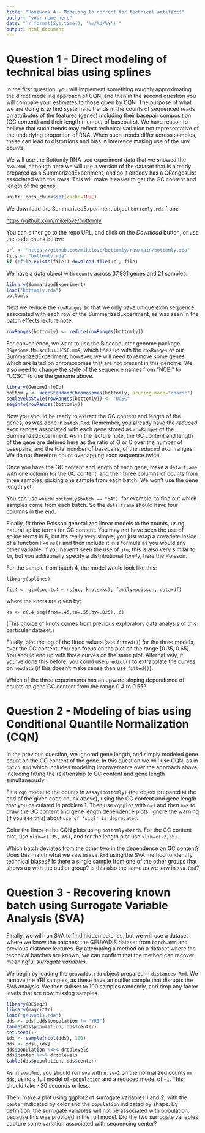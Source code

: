 ```yaml
---
title: "Homework 4 - Modeling to correct for technical artifacts"
author: "your name here"
date: "`r format(Sys.time(), '%m/%d/%Y')`"
output: html_document
---
```


# Question 1 - Direct modeling of technical bias using splines

In the first question, you will implement something roughly
approximating the direct modeling approach of CQN, and then in the
second question you will compare your estimates to those given by
CQN. The purpose of what we are doing is to find systematic trends in
the counts of sequenced reads on attributes of the features (genes)
including their basepair composition (GC content) and their length
(number of basepairs). We have reason to believe that such trends
may reflect technical variation not representative of the underlying
proportion of RNA. When such trends differ across samples, these can
lead to distortions and bias in inference making use of the raw
counts.

We will use the Bottomly RNA-seq experiment data that we showed
the `sva.Rmd`, although here we will use a version of the dataset that
is already prepared as a SummarizedExperiment, and so it already has a
GRangesList associated with the rows. This will make it easier to get
the GC content and length of the genes.

```r
knitr::opts_chunk$set(cache=TRUE)
```

We download the SummarizedExperiment object `bottomly.rda` from:

<https://github.com/mikelove/bottomly>

You can either go to the repo URL, and click on the *Download* button,
or use the code chunk below:

```r
url <- "https://github.com/mikelove/bottomly/raw/main/bottomly.rda"
file <- "bottomly.rda"
if (!file.exists(file)) download.file(url, file)
```

We have a data object with `counts` across 37,991 genes and 21
samples:

```r
library(SummarizedExperiment)
load("bottomly.rda")
bottomly
```

Next we reduce the `rowRanges` so that we only have unique exon
sequence associated with each row of the SummarizedExperiment, as was
seen in the batch effects lecture note.

```r
rowRanges(bottomly) <- reduce(rowRanges(bottomly))
```

For convenience, we want to use the Bioconductor genome package
`BSgenome.Mmusculus.UCSC.mm9`, which lines up with the `rowRanges` of
our SummarizedExperiment, however, we will need to remove some genes
which are listed on chromosomes that are not present in this
genome. We also need to change the style of the sequence names from
"NCBI" to "UCSC" to use the genome above.

```r
library(GenomeInfoDb)
bottomly <- keepStandardChromosomes(bottomly, pruning.mode="coarse")
seqlevelsStyle(rowRanges(bottomly)) <- "UCSC"
seqinfo(rowRanges(bottomly))
```

Now you should be ready to extract the GC content and length of the
genes, as was done in `batch.Rmd`. Remember, you already have the
*reduced* exon ranges associated with each gene stored as `rowRanges`
of the SummarizedExperiment. As in the lecture note, the GC content
and length of the gene are defined here as the ratio of G or C over
the number of basepairs, and the total number of basepairs, of the
*reduced* exon ranges. We do not therefore count overlapping exon
sequence twice.

Once you have the GC content and length of each gene, make a
`data.frame` with one column for the GC content, and then three columns of
counts from three samples, picking one sample from each batch. We
won't use the gene length yet.

You can use `which(bottomly$batch == "b4")`, for example, to find out
which samples come from each batch. So the `data.frame` should have
four columns in the end.

Finally, fit three Poisson generalized linear models to the counts,
using natural spline terms for GC content. You may not have seen the
use of spline terms in R, but it's really very simple, you just wrap
a covariate inside of a function like `ns()` and then include it in a
formula as you would any other variable. If you haven't seen the use
of `glm`, this is also very similar to `lm`, but you additionally
specify a distributional *family*, here the Poisson.

For the sample from batch 4, the model would look like this:

`library(splines)`

`fit4 <- glm(counts4 ~ ns(gc, knots=ks), family=poisson, data=df)`

where the knots are given by:

`ks <- c(.4,seq(from=.45,to=.55,by=.025),.6)`

(This choice of knots comes from previous exploratory data analysis of
this particular dataset.)

Finally, plot the log of the fitted values (see `fitted()`) for the
three models, over the GC content. You can focus on the plot on the
range [0.35, 0.65]. You should end up with three curves
on the same plot. Alternatively, if you've done this before, you could
use `predict()` to extrapolate the curves on `newdata` (if this
doesn't make sense then use `fitted()`).

Which of the three experiments has an upward sloping dependence of
counts on gene GC content from the range 0.4 to 0.55?

# Question 2 - Modeling of bias using Conditional Quantile Normalization (CQN)

In the previous question, we ignored gene length, and simply modeled
gene count on the GC content of the gene. In this question we
will use CQN, as in `batch.Rmd` which includes modeling improvements
over the approach above, including fitting the relationship to GC
content and gene length simultaneously. 

Fit a `cqn` model to the counts in `assay(bottomly)` (the object
prepared at the end of the given code 
chunk above), using the GC content and gene length that you
calculated in problem 1. Then use `cqnplot` with `n=1` and then `n=2`
to draw the GC content and gene length dependence plots. Ignore the
warning (if you see this) about `use of 'sig2' is deprecated`.

Color the lines in the CQN plots using `bottomly$batch`. For the
GC content plot, use `xlim=c(.35,.65)`, and for the length plot use
`xlim=c(-2,55)`.

Which batch deviates from the other two in the dependence on GC
content? Does this match what we saw in `sva.Rmd` using the SVA
method to identify technical biases? Is there a single sample from one
of the other groups that shows up with the outlier group? Is this also
the same as we saw in `sva.Rmd`?

# Question 3 - Recovering known batch using Surrogate Variable Analysis (SVA)

Finally, we will run SVA to find hidden batches, but we will use a dataset
where we know the batches: the GEUVADIS dataset from `batch.Rmd` and
previous distance lectures. By attempting a method on a dataset where
the technical batches are known, we can confirm that the method can
recover meaningful *surrogate variables*.

We begin by loading the `geuvadis.rda` object prepared in
`distances.Rmd`. We remove the YRI samples, as these have an outlier
sample that disrupts the SVA analysis. We then subset to 100 samples
randomly, and drop any factor levels that are now missing samples. 

```r
library(DESeq2)
library(magrittr)
load("geuvadis.rda")
dds <- dds[,dds$population != "YRI"]
table(dds$population, dds$center)
set.seed(1)
idx <- sample(ncol(dds), 100)
dds <- dds[,idx]
dds$population %<>% droplevels
dds$center %<>% droplevels
table(dds$population, dds$center)
```

As in `sva.Rmd`, you should run `sva` with `n.sv=2` on the normalized
counts in `dds`, using a full model of `~population` and a reduced
model of `~1`. This should take ~30 seconds or less.

Then, make a plot using ggplot2 of surrogate variables 1 and 2, with
the `center` indicated by color and the `population` indicated by
shape. By definition, the surrogate variables will not be associated
with population, because this was provided in the full model. Did the
two surrogate variables capture some variation associated with
sequencing center?
